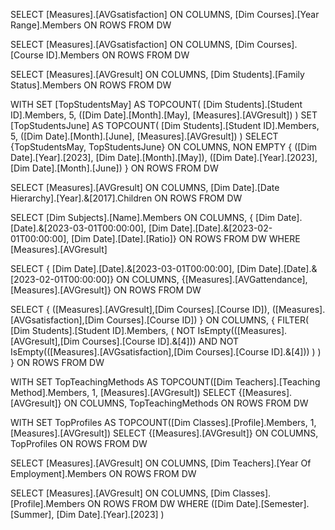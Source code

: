 SELECT
  [Measures].[AVGsatisfaction] ON COLUMNS,
  [Dim Courses].[Year Range].Members ON ROWS
FROM DW

SELECT
  [Measures].[AVGsatisfaction] ON COLUMNS,
  [Dim Courses].[Course ID].Members ON ROWS
FROM DW

SELECT
  [Measures].[AVGresult] ON COLUMNS,
  [Dim Students].[Family Status].Members ON ROWS
FROM DW

WITH 
SET [TopStudentsMay] AS 
  TOPCOUNT(
    [Dim Students].[Student ID].Members,
    5,
    ([Dim Date].[Month].[May], [Measures].[AVGresult])
  )
SET [TopStudentsJune] AS 
  TOPCOUNT(
    [Dim Students].[Student ID].Members,
    5,
    ([Dim Date].[Month].[June], [Measures].[AVGresult])
  )
SELECT 
  {TopStudentsMay, TopStudentsJune} ON COLUMNS, 
  NON EMPTY {
    ([Dim Date].[Year].[2023], [Dim Date].[Month].[May]),
    ([Dim Date].[Year].[2023], [Dim Date].[Month].[June])
  } ON ROWS 
FROM DW


SELECT
	[Measures].[AVGresult] ON COLUMNS,
	[Dim Date].[Date Hierarchy].[Year].&[2017].Children ON ROWS
FROM DW

SELECT
  [Dim Subjects].[Name].Members ON COLUMNS,
{ [Dim Date].[Date].&[2023-03-01T00:00:00], [Dim Date].[Date].&[2023-02-01T00:00:00], [Dim Date].[Date].[Ratio]} ON ROWS
FROM DW
WHERE  [Measures].[AVGresult]


SELECT 
  { [Dim Date].[Date].&[2023-03-01T00:00:00], [Dim Date].[Date].&[2023-02-01T00:00:00]} ON COLUMNS,
  {[Measures].[AVGattendance], [Measures].[AVGresult]} ON ROWS
FROM DW

SELECT
{
  ([Measures].[AVGresult],[Dim Courses].[Course ID]),
  ([Measures].[AVGsatisfaction],[Dim Courses].[Course ID])
} ON COLUMNS,
{ 
  FILTER(
    [Dim Students].[Student ID].Members,
    (
      NOT IsEmpty(([Measures].[AVGresult],[Dim Courses].[Course ID].&[4])) AND
      NOT IsEmpty(([Measures].[AVGsatisfaction],[Dim Courses].[Course ID].&[4]))
    )
  )
} ON ROWS
FROM DW


WITH SET TopTeachingMethods AS
  TOPCOUNT([Dim Teachers].[Teaching Method].Members, 1, [Measures].[AVGresult])
SELECT
  {[Measures].[AVGresult]} ON COLUMNS,
  TopTeachingMethods ON ROWS
FROM DW

WITH SET TopProfiles AS
  TOPCOUNT([Dim Classes].[Profile].Members, 1, [Measures].[AVGresult])
SELECT
  {[Measures].[AVGresult]} ON COLUMNS,
  TopProfiles ON ROWS
FROM DW

SELECT
  [Measures].[AVGresult] ON COLUMNS,
 [Dim Teachers].[Year Of Employment].Members ON ROWS
FROM DW

SELECT
  [Measures].[AVGresult] ON COLUMNS,
  [Dim Classes].[Profile].Members ON ROWS
FROM DW
WHERE  ([Dim Date].[Semester].[Summer], [Dim Date].[Year].[2023] )


